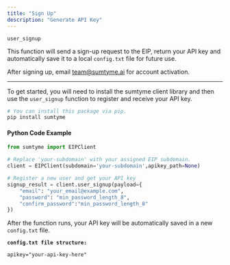 ```yaml
---
title: "Sign Up"
description: "Generate API Key"
---
```


`user_signup`

This function will send a sign-up request to the EIP, return your API key and automatically save it to a local `config.txt` file for future use.

After signing up, email [team@sumtyme.ai](mailto:team@sumtyme.ai) for account activation.

---

To get started, you will need to install the sumtyme client library and then use the `user_signup` function to register and receive your API key.

```python
# You can install this package via pip.
pip install sumtyme
```

#### Python Code Example

```python
from sumtyme import EIPClient

# Replace 'your-subdomain' with your assigned EIP subdomain.
client = EIPClient(subdomain='your-subdomain',apikey_path=None)

# Register a new user and get your API key
signup_result = client.user_signup(payload={
    "email": "your_email@example.com",
    "password": "min_password_length_8",
    "confirm_password":"min_password_length_8"
})
```

After the function runs, your API key will be automatically saved in a new `config.txt` file.

**`config.txt file structure:`**

```dotenv
apikey="your-api-key-here"
```